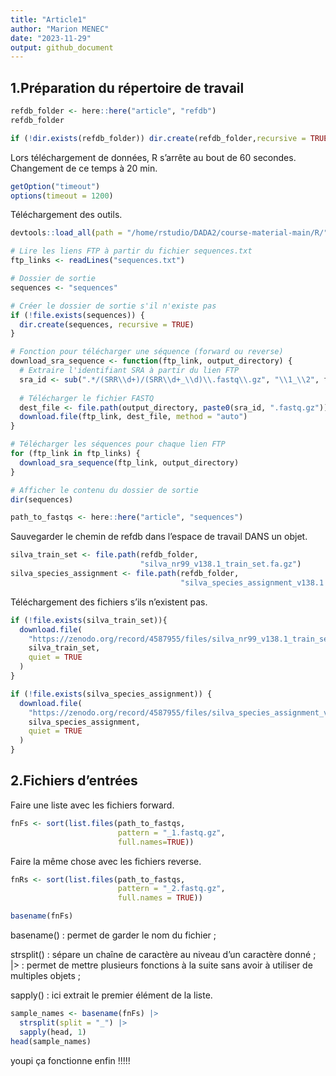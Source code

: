 ```yaml
---
title: "Article1"
author: "Marion MENEC"
date: "2023-11-29"
output: github_document
---
```


## 1.Préparation du répertoire de travail


```r
refdb_folder <- here::here("article", "refdb")
refdb_folder
```

```r
if (!dir.exists(refdb_folder)) dir.create(refdb_folder,recursive = TRUE)
```

Lors téléchargement de données, R s'arrête au bout de 60 secondes. Changement de ce temps à 20 min.
```r
getOption("timeout")
options(timeout = 1200)
```

Téléchargement des outils.
```r
devtools::load_all(path = "/home/rstudio/DADA2/course-material-main/R/")
```
```r
# Lire les liens FTP à partir du fichier sequences.txt
ftp_links <- readLines("sequences.txt")

# Dossier de sortie
sequences <- "sequences"

# Créer le dossier de sortie s'il n'existe pas
if (!file.exists(sequences)) {
  dir.create(sequences, recursive = TRUE)
}

# Fonction pour télécharger une séquence (forward ou reverse)
download_sra_sequence <- function(ftp_link, output_directory) {
  # Extraire l'identifiant SRA à partir du lien FTP
  sra_id <- sub(".*/(SRR\\d+)/(SRR\\d+_\\d)\\.fastq\\.gz", "\\1_\\2", ftp_link)
  
  # Télécharger le fichier FASTQ
  dest_file <- file.path(output_directory, paste0(sra_id, ".fastq.gz"))
  download.file(ftp_link, dest_file, method = "auto")
}

# Télécharger les séquences pour chaque lien FTP
for (ftp_link in ftp_links) {
  download_sra_sequence(ftp_link, output_directory)
}

# Afficher le contenu du dossier de sortie
dir(sequences)


```


```r
path_to_fastqs <- here::here("article", "sequences")
```

Sauvegarder le chemin de refdb dans l'espace de travail DANS un objet.
```r
silva_train_set <- file.path(refdb_folder, 
                             "silva_nr99_v138.1_train_set.fa.gz")
silva_species_assignment <- file.path(refdb_folder, 
                                      "silva_species_assignment_v138.1.fa.gz")
```

Téléchargement des fichiers s'ils n'existent pas.
```r
if (!file.exists(silva_train_set)){
  download.file(
    "https://zenodo.org/record/4587955/files/silva_nr99_v138.1_train_set.fa.gz",
    silva_train_set,
    quiet = TRUE
  )
}

if (!file.exists(silva_species_assignment)) {
  download.file(
    "https://zenodo.org/record/4587955/files/silva_species_assignment_v138.1.fa.gz",
    silva_species_assignment,
    quiet = TRUE
  )
}

```


## 2.Fichiers d'entrées


Faire une liste avec les fichiers forward. 
```r
fnFs <- sort(list.files(path_to_fastqs,
                        pattern = "_1.fastq.gz",
                        full.names=TRUE))
```


Faire la même chose avec les fichiers reverse.
```r
fnRs <- sort(list.files(path_to_fastqs,
                        pattern = "_2.fastq.gz",
                        full.names = TRUE))
```

```r
basename(fnFs)
```


basename() : permet de garder le nom du fichier ;

strsplit() : sépare un chaîne de caractère au niveau d'un caractère donné ; 
|> : permet de mettre plusieurs fonctions à la suite sans avoir à utiliser de multiples objets ;

sapply() : ici extrait le premier élément de la liste.
```r
sample_names <- basename(fnFs) |>
  strsplit(split = "_") |>
  sapply(head, 1)
head(sample_names)
```
youpi ça fonctionne enfin !!!!!

```r

```



